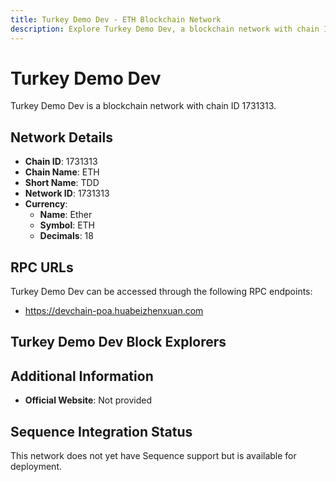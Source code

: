 ```yaml
--- 
title: Turkey Demo Dev - ETH Blockchain Network
description: Explore Turkey Demo Dev, a blockchain network with chain ID 1731313. Learn about its native currency, Ether, and how to interact with the network.
---
```


# Turkey Demo Dev

Turkey Demo Dev is a blockchain network with chain ID 1731313.

## Network Details

- **Chain ID**: 1731313
- **Chain Name**: ETH
- **Short Name**: TDD
- **Network ID**: 1731313
- **Currency**: 
  - **Name**: Ether
  - **Symbol**: ETH
  - **Decimals**: 18

## RPC URLs

Turkey Demo Dev can be accessed through the following RPC endpoints:

- https://devchain-poa.huabeizhenxuan.com

## Turkey Demo Dev Block Explorers



## Additional Information

- **Official Website**: Not provided

## Sequence Integration Status

This network does not yet have Sequence support but is available for deployment.
